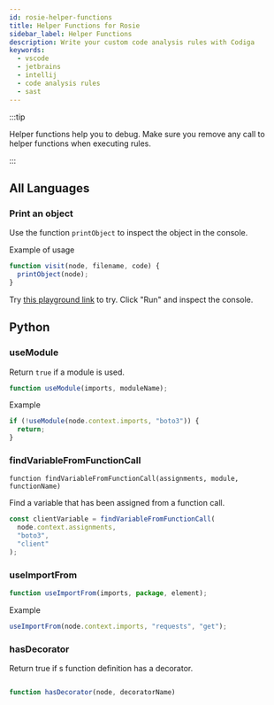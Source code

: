 ```yaml
---
id: rosie-helper-functions
title: Helper Functions for Rosie
sidebar_label: Helper Functions
description: Write your custom code analysis rules with Codiga
keywords:
  - vscode
  - jetbrains
  - intellij
  - code analysis rules
  - sast
---
```


:::tip

Helper functions help you to debug. Make sure you remove any call to helper functions when executing rules.

:::

## All Languages

### Print an object

Use the function `printObject` to inspect the object in the console.

Example of usage

```javascript
function visit(node, filename, code) {
  printObject(node);
}
```

Try [this playground link](https://app.codiga.io/hub/playground?name=my-new-rule&rule=ZnVuY3Rpb24gdmlzaXQobm9kZSwgZmlsZW5hbWUsIGNvZGUpIHsKCXByaW50T2JqZWN0KG5vZGUpOwp9&ruleType=ast&test=Y29uc3QgZm9vID0gImJhciI7&filename=my-rule.js&language=Javascript&pattern=&entityChecked=Assignment) to try.
Click "Run" and inspect the console.

## Python

### useModule

Return `true` if a module is used.

```javascript
function useModule(imports, moduleName);
```

Example

```javascript
if (!useModule(node.context.imports, "boto3")) {
  return;
}
```

### findVariableFromFunctionCall

```
function findVariableFromFunctionCall(assignments, module, functionName)
```

Find a variable that has been assigned from a function call.

```javascript
const clientVariable = findVariableFromFunctionCall(
  node.context.assignments,
  "boto3",
  "client"
);
```

### useImportFrom

```javascript
function useImportFrom(imports, package, element);
```

Example

```javascript
useImportFrom(node.context.imports, "requests", "get");
```

### hasDecorator

Return true if s function definition has a decorator.

```javascript

function hasDecorator(node, decoratorName)
```

